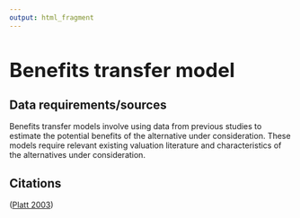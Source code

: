 ```yaml
---
output: html_fragment
---
```

<style type="text/css">
  h1{
  font-size: 2.5em;
}
</style>

# Benefits transfer model

## Data requirements/sources
Benefits transfer models involve using data from previous studies to estimate the potential benefits of the alternative under consideration. These models require relevant existing valuation literature and  characteristics of the alternatives under consideration.

## Citations
([Platt 2003](https://www.usbr.gov/tsc/techreferences/economics/DamRemovalPaper2.pdf){target="_blank"})
